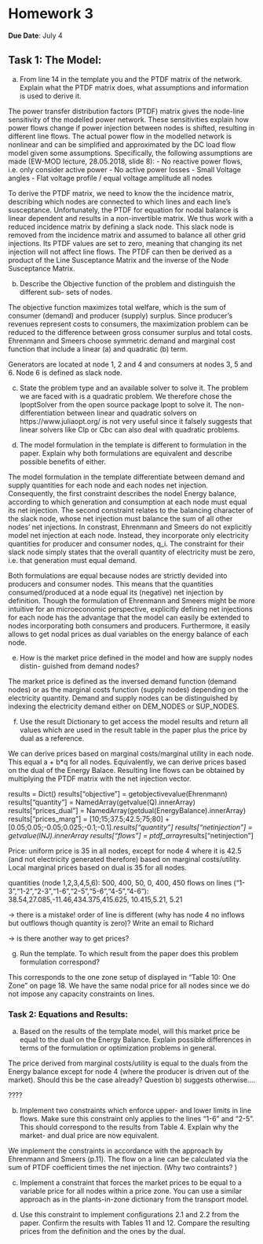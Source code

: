 # Homework 3

**Due Date**: July 4

## Task 1: The Model:

a) From line 14 in the template you and the PTDF matrix of the network. Explain
what the PTDF matrix does, what assumptions and information is used to derive
it.

The power transfer distribution factors (PTDF) matrix gives the node-line sensitivity of the modelled power network. These sensitivities explain how power flows change if power injection between nodes is shifted, resulting in different line flows. The actual power flow in the modelled network is nonlinear and can be simplified and approximated by the DC load flow model given some assumptions. 
Specifically, the following assumptions are made (EW-MOD lecture, 28.05.2018, slide 8):
 - No reactive power flows, i.e. only consider active power
 - No active power losses 
 - Small Voltage angles 
 - Flat voltage profile / equal voltage amplitude all nodes

To derive the PTDF matrix, we need to know the the incidence matrix, describing which nodes are connected to which lines and each line's susceptance. Unfortunately, the PTDF for equation for nodal balance is linear dependent and results in a non-invertible matrix. We thus work with a reduced incidence matrix by defining a slack node. This slack node is removed from the incidence matrix and assumed to balance all other grid injections. Its PTDF values are set to zero, meaning that changing its net injection will not affect line flows. The PTDF can then be derived as a product of the Line Susceptance Matrix and the inverse of the Node Susceptance Matrix.

b) Describe the Objective function of the problem and distinguish the different sub-
sets of nodes.

The objective function maximizes total welfare, which is the sum of consumer (demand) and producer (supply) surplus. Since producer's revenues represent costs to consumers, the maximization problem can be reduced to the difference between gross consumer surplus and total costs.  
Ehrenmann and Smeers choose symmetric demand and marginal cost function that include a linear (a) and quadratic (b) term. 

Generators are located at node 1, 2 and 4 and consumers at nodes 3, 5 and 6. Node 6 is defined as slack node. 

c) State the problem type and an available solver to solve it.
The problem we are faced with is a quadratic problem. We therefore chose the IpoptSolver from the open source package Ipopt to solve it. The non-differentiation between linear and quadratic solvers on https://www.juliaopt.org/ is not very useful since it falsely suggests that linear solvers like Clp or Cbc can also deal with quadratic problems.

d) The model formulation in the template is different to formulation in the paper.
Explain why both formulations are equivalent and describe possible benefits of either.

The model formulation in the template differentiate between demand and supply quantities for each node and each nodes net injection. Consequently, the first constraint describes the nodel Energy balance, according to which generation and consumption at each node must equal its net injection. The second constraint relates to the balancing character of the slack node, whose net injection must balance the sum of all other nodes' net injections. In constrast, Ehrenmann and Smeers do not explicitly model net injection at each node. Instead, they incorporate only electricity quantities for producer and consumer nodes, q_i. The constraint for their slack node simply states that the overall quantity of electricity must be zero, i.e. that generation must equal demand.

Both formulations are equal because nodes are strictly devided into producers and consumer nodes. This means that the quantities consumed/produced at a node equal its (negative) net injection by definition. Though the formulation of Ehrenmann and Smeers might be more intuitive for an microeconomic perspective, explicitly defining net injections for each node has the advantage that the model can easily be extended to nodes incorporating both consumers and producers. Furthermore, it easily allows to get nodal prices as dual variables on the energy balance of each node.

e) How is the market price defined in the model and how are supply nodes distin-
guished from demand nodes?

The market price is defined as the inversed demand function (demand nodes) or as the marginal costs function (supply nodes) depending on the electricity quantity. Demand and supply nodes can be distinguished by indexing the electricity demand either on DEM_NODES or SUP_NODES.

f) Use the result Dictionary to get access the model results and return all values which
are used in the result table in the paper plus the price by dual as a reference.

We can derive prices based on marginal costs/marginal utility in each node. This equal a + b*q for all nodes. Equivalently, we can derive prices based on the dual of the Energy Balace. Resulting line flows can be obtained by multiplying the PTDF matrix with the net injection vector. 

results = Dict()
results["objective"]    = getobjectivevalue(Ehrenmann)
results["quantity"]     = NamedArray(getvalue(Q).innerArray)
results["prices_dual"]  = NamedArray(getdual(EnergyBalance).innerArray)
results["prices_marg"] = [10;15;37.5;42.5;75;80] +
                         [0.05;0.05;-0.05;0.025;-0.1;-0.1].*results["quantity"]
results["netinjection"] = getvalue(INJ).innerArray
results["flows"]        = ptdf_array*results["netinjection"]


Price: uniform price is 35 in all nodes, except for node 4 where it is 42.5 (and not electricity generated therefore) based on marginal costs/utility. Local marginal prices based on dual is 35 for all nodes.


quantities (node 1,2,3,4,5,6): 500, 400, 50, 0, 400, 450
flows on lines ("1-3","1-2","2-3","1-6","2-5","5-6","4-5","4-6"):
38.54,27.085,-11.46,434.375,415.625, 10.415,5.21,  5.21

-> there is a mistake! order of line is different (why has node 4 no inflows but outflows though quantity is zero)? Write an email to Richard

-> is there another way to get prices?

g) Run the template. To which result from the paper does this problem formulation
correspond?

This corresponds to the one zone setup of displayed in "Table 10: One Zone" on page 18. We have the same nodal price for all nodes since we do not impose any capacity constraints on lines. 

### Task 2: Equations and Results:
a) Based on the results of the template model, will this market price be equal to
the dual on the Energy Balance. Explain possible differences in terms of the
formulation or optimization problems in general.

The price derived from marginal costs/utility is equal to the duals from the Energy balance except for node 4 (where the producer is driven out of the market). 
Should this be the case already? Question b) suggests otherwise....

???? 

b) Implement two constraints which enforce upper- and lower limits in line flows.
Make sure this constraint only applies to the lines "1-6" and "2-5". This should
correspond to the results from Table 4. Explain why the market- and dual price
are now equivalent.

We implement the constraints in accordance with the approach by Ehrenmann and Smeers (p.11). 
The flow on a line can be calculated via the sum of PTDF coefficient times the net injection.
(Why two contraints? )

c) Implement a constraint that forces the market prices to be equal to a variable
price for all nodes within a price zone. You can use a similar approach as in the
plants-in-zone dictionary from the transport model.


d) Use this constraint to implement configurations 2.1 and 2.2 from the paper. Confirm the results with Tables 11 and 12. Compare the resulting prices from the
definition and the ones by the dual.